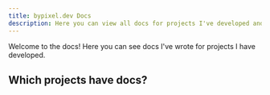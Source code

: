 ```yaml
---
title: bypixel.dev Docs
description: Here you can view all docs for projects I've developed and where I thought a documentation would be helpful.
---
```


Welcome to the docs! Here you can see docs I've wrote for projects I have developed.

## Which projects have docs?

<Cards>
  <Card title="RediVelocity" href="https://docs.bypixel.dev/redivelocity" />
</Cards>
